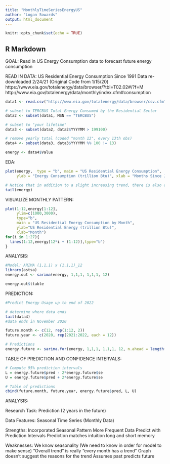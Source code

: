 ---
title: "MonthlyTimeSeriesEnergyUS"
author: "Logan Sowards"
output: html_document
---

```{r setup, include=FALSE}
knitr::opts_chunk$set(echo = TRUE)
```

## R Markdown
GOAL:
Read in US Energy Consumption data to forecast future energy consumption

READ IN DATA:
  US Residential Energy Consumption Since 1991
  Data re-downloaded 2/24/21 (Original Code from 1/15/20)
  https://www.eia.gov/totalenergy/data/browser/?tbl=T02.02#/?f=M
  http://www.eia.gov/totalenergy/data/monthly/index.cfm#consumption
```{r}
data1 <- read.csv("http://www.eia.gov/totalenergy/data/browser/csv.cfm?tbl=T02.01")

# subset to TERCBUS Total Energy Consumed by the Residential Sector
data2 <- subset(data1, MSN == "TERCBUS")

# subset to "your lifetime"
data3 <- subset(data2, data2$YYYYMM > 199100)

# remove yearly total (coded "month 13", every 13th obs)
data4 <- subset(data3, data3$YYYYMM %% 100 != 13)

energy <- data4$Value
```


EDA:
```{r}
plot(energy,  type = "b", main = "US Residential Energy Consumption",
     ylab = "Energy Consumption (trillion Btu)", xlab = "Months Since January 1991")

# Notice that in addition to a slight increasing trend, there is also a seasonal trend (12 month cycle)
tail(energy)
```



VISUALIZE MONTHLY PATTERN:
```{r}
plot(1:12,energy[1:12],
     ylim=c(1000,3000),
     type="b",
     main = "US Residential Energy Consumption by Month",
     ylab="US Residential Energy (trillion Btu)",
     xlab="Month")
for(i in 1:27){
  lines(1:12,energy[12*i + (1:12)],type="b")
}
```



ANALYSIS:
```{r}
#Model: ARIMA (1,1,1) x (1,1,1)_12
library(astsa)
energy.out <- sarima(energy, 1,1,1, 1,1,1, 12)

energy.out$ttable

```


PREDICTION:
```{r}
#Predict Energy Usage up to end of 2022

# determine where data ends
tail(data4)
#data ends in November 2020

future.month <- c(12, rep(1:12, 2))
future.year <- c(2020, rep(2021:2022, each = 12))

# Predictions
energy.future <- sarima.for(energy, 1,1,1, 1,1,1, 12, n.ahead = length(future.year))
```


TABLE OF PREDICTION AND CONFIDENCE INTERVALS:
```{r}
# Compute 95% prediction intervals
L = energy.future$pred - 2*energy.future$se
U = energy.future$pred + 2*energy.future$se

# Table of predictions
cbind(future.month, future.year, energy.future$pred, L, U)
```


ANALYSIS:

Research Task: Prediction (2 years in the future)

Data Features: Seasonal Time Series (Monthly Data)

Strengths: Incorporated Seasonal Pattern
          More Frequent Data
          Predict with Prediction Intervals
          Prediction matches intuition
          long and short memory


Weaknesses: We know seasonality (We need to know in order for model to make sense)
            "Overall trend" is really "every month has a trend"
            Graph doesn't suggest the reasons for the trend
            Assumes past predicts future
